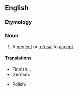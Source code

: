 ==English==

===Etymology===
{{root|en|ine-pro|*keh₂p-}}
{{prefix|en|non|acceptance}}

===Noun===
{{en-noun|~}}

# A [[neglect]] or [[refusal]] to [[accept]].
#: {{syn|en|rejection|disacceptance}}
#: {{ant|en|acceptance}}

====Translations====
{{trans-top}}
* Finnish: {{t+|fi|hyväksymättömyys}}, {{t+|fi|hylkääminen}}
* German: {{t|de|Nichtakzeptanz|f}}
{{trans-mid}}
* Polish: {{t-needed|pl}}
{{trans-bottom}}